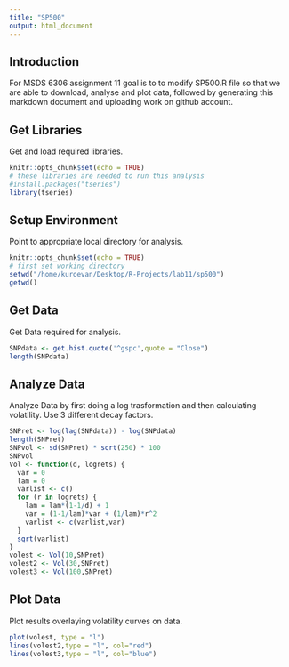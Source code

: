 ```yaml
---
title: "SP500"
output: html_document
---
```


## Introduction

For MSDS 6306 assignment 11 goal is to to modify SP500.R file so that we are able to download, analyse and plot data, followed by generating this markdown document and uploading work on github account. 

## Get Libraries

Get and load required libraries.

```r
knitr::opts_chunk$set(echo = TRUE)
# these libraries are needed to run this analysis
#install.packages("tseries")
library(tseries)
```

## Setup Environment

Point to appropriate local directory for analysis.

```r
knitr::opts_chunk$set(echo = TRUE)
# first set working directory
setwd("/home/kuroevan/Desktop/R-Projects/lab11/sp500")
getwd()
```

## Get Data

Get Data required for analysis.

```r
SNPdata <- get.hist.quote('^gspc',quote = "Close")
length(SNPdata)
```

## Analyze Data

Analyze Data by first doing a log trasformation and then calculating volatility. Use 3 different decay factors.

```r
SNPret <- log(lag(SNPdata)) - log(SNPdata)
length(SNPret)
SNPvol <- sd(SNPret) * sqrt(250) * 100
SNPvol
Vol <- function(d, logrets) {
  var = 0
  lam = 0
  varlist <- c()
  for (r in logrets) {
    lam = lam*(1-1/d) + 1
    var = (1-1/lam)*var + (1/lam)*r^2
    varlist <- c(varlist,var)
  }
  sqrt(varlist)
}
volest <- Vol(10,SNPret)
volest2 <- Vol(30,SNPret)
volest3 <- Vol(100,SNPret)
```

## Plot Data

Plot results overlaying volatility curves on data.

```r
plot(volest, type = "l")
lines(volest2,type = "l", col="red")
lines(volest3,type = "l", col="blue")
```

